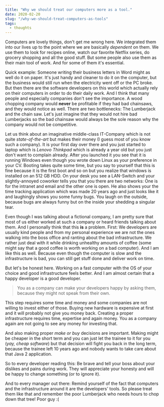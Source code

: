 ```yaml
---
title: "Why we should treat our computers more as a tool."
date: 2020-02-20
slug: "/why-we-should-treat-computers-as-tools"
tags:
  - thoughts
---
```


Computers are lovely things, don't get me wrong here. We integrated them into our lives up to the point where we are basically _dependent_ on them. We use them to look for recipes online, watch our favorite Netflix series, do grocery shopping and all the good stuff. But some people also use them as their main tool of work. And for some of them it's essential.

Quick example: Someone writing their business letters in Word might as well do it on paper. It's just handy and cleaner to do it on the computer, but the business would still run when the electricity went off or the PC broke. But then there are the software developers on this world which actually rely on their computers in order to do their daily work. And I think that many people and especially companies don't see the importance. A wood chopping company would **never** be profitable if they had bad chainsaws, and they would notice as well. There are two bottlenecks: The Lumberjack and the chain saw. Let's just imagine that they would not hire bad Lumberjacks so the bad chainsaw would always be the sole reason why the company would not be competitive.

Let us think about an imaginative middle-class IT-Company which is not quite _state-of-the-art_ but makes their money (I guess most of you know such a company). It is your first day over there and you just started to laptop which is _Lenovo Thinkpad_ which is already a year old but you just don't want to complain already. After you launched it you see that it is running Windows even though you wrote down Linux as your preference in your CV. Booting takes quite some time, but you say to yourself that this is fine because it is the first boot and so on but you realize that windows is installed on an 512 GB HDD. On your desk you see a LAN-Switch and your slightly-annoyed coworker tells you that you there are two networks: One is for the intranet and email and the other one is open. He also shows your the time tracking application which was made 20 years ago and just looks like it and laughingly shows you some funny bugs. You laugh on the outside, because bugs are always funny but on the inside your shedding a singular tear.

Even though I was talking about a fictional company, I am pretty sure that most of us either worked at such a company or heard friends talking about them. And I personally think that this **is** a problem. First: We developers are usually kind people and from my personal experience we are not the ones walking into the boss office and ranting about the bad infrastructure. We rather just deal with it while drinking unhealthy amounts of coffee (some might say that a good coffee is worth working on a bad computer).
And I am like this as well. Because even though the computer is slow and the infrastructure is bad, you can still get stuff done and deliver work on time.

But let's be honest here. Working on a fast computer with the OS of your choice and good infrastructure feels better. And I am almost certain that a happy developer is a good developer.

> You as a company can make your developers happy by asking them, because they might not speak from their own.

This step requires some time and money and some companies are not willing to invest either of those. Buying new hardware is expensive at first and it will probably not give you money back.
Creating a proper infrastructure requires time, expertise and again money. You as a company again are not going to see any money for investing that.

And also making proper _make or buy_ decisions are important. Making might be cheaper in the short term and you can just let the trainee to it for you (_yay, cheap software_) but that decision will fight you back in the long term, because the trainee left 10 years ago and nobody wants to take care about that Java 2 application.

So to every developer reading this: Be brave and tell your boss about your dislikes and pains during work. They will appreciate your honesty and will be happy to change something (or to ignore it).

And to every manager out there: Remind yourself of the fact that computers and the infrastructure around it are the developers' tools. So please treat them like that and remember the poor Lumberjack who needs hours to chop down that tree! Poor guy :(
